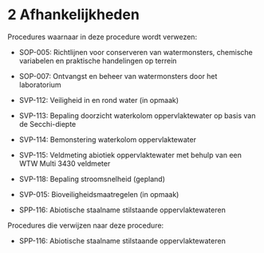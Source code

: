 # 2 Afhankelijkheden

Procedures waarnaar in deze procedure wordt verwezen:

-   SOP-005: Richtlijnen voor conserveren van watermonsters, chemische variabelen en praktische handelingen op terrein

-   SOP-007: Ontvangst en beheer van watermonsters door het laboratorium

-   SVP-112: Veiligheid in en rond water (in opmaak)

-   SVP-113: Bepaling doorzicht waterkolom oppervlaktewater op basis van de Secchi-diepte

-   SVP-114: Bemonstering waterkolom oppervlaktewater

-   SVP-115: Veldmeting abiotiek oppervlaktewater met behulp van een WTW Multi 3430 veldmeter

-   SVP-118: Bepaling stroomsnelheid (gepland)

-   SVP-015: Bioveiligheidsmaatregelen (in opmaak)

-   SPP-116: Abiotische staalname stilstaande oppervlaktewateren

Procedures die verwijzen naar deze procedure:

-   SPP-116: Abiotische staalname stilstaande oppervlaktewateren
